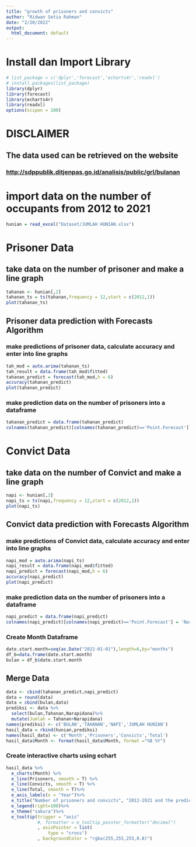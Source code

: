 ---
title: "growth of prisoners and convicts"
author: "Ridwan Setia Rahman"
date: "2/20/2022"
output:
  html_document: default
---

# Install dan Import Library

```{r}
# list_package = c('dplyr','forecast','echarts4r','readxl')
# install.packages(list_package)
library(dplyr)
library(forecast)
library(echarts4r)
library(readxl)
options(scipen = 100)
```

# DISCLAIMER

## The data used can be retrieved on the website

### <http://sdppublik.ditjenpas.go.id/analisis/public/grl/bulanan>

# import data on the number of occupants from 2012 to 2021

```{r}
hunian = read_excel("Dataset/JUMLAH HUNIAN.xlsx")
```

# Prisoner Data

## take data on the number of prisoner and make a line graph

```{r}
tahanan <- hunian[,2]
tahanan_ts = ts(tahanan,frequency = 12,start = c(2012,1))
plot(tahanan_ts)
```

## Prisoner data prediction with Forecasts Algorithm

### make predictions of prisoner data, calculate accuracy and enter into line graphs

```{r}
tah_mod = auto.arima(tahanan_ts)
tah_result = data.frame(tah_mod$fitted)
tahanan_predict = forecast(tah_mod,h = 6)
accuracy(tahanan_predict)
plot(tahanan_predict)
```

### make prediction data on the number of prisoners into a dataframe

```{r}
tahanan_predict = data.frame(tahanan_predict)
colnames(tahanan_predict)[colnames(tahanan_predict)=='Point.Forecast'] = 'Tahanan'
```

# Convict Data

## take data on the number of Convict and make a line graph

```{r}
napi <- hunian[,3]
napi_ts = ts(napi,frequency = 12,start = c(2012,1))
plot(napi_ts)
```

## Convict data prediction with Forecasts Algorithm

### make predictions of Convict data, calculate accuracy and enter into line graphs

```{r}
napi_mod = auto.arima(napi_ts)
napi_result = data.frame(napi_mod$fitted)
napi_predict = forecast(napi_mod,h = 6)
accuracy(napi_predict)
plot(napi_predict)
```

### make prediction data on the number of prisoners into a dataframe

```{r}
napi_predict = data.frame(napi_predict)
colnames(napi_predict)[colnames(napi_predict)=='Point.Forecast'] = 'Narapidana'
```

### Create Month Dataframe

```{r}
date.start.month=seq(as.Date("2022-01-01"),length=6,by="months")
df_b=data.frame(date.start.month)
bulan = df_b$date.start.month
```

## Merge Data

```{r}
data <- cbind(tahanan_predict,napi_predict)
data = round(data)
data = cbind(bulan,data)
prediksi <- data %>%
  select(bulan,Tahanan,Narapidana)%>%
  mutate(Jumlah = Tahanan+Narapidana)
names(prediksi) <- c('BULAN','TAHANAN','NAPI','JUMLAH HUNIAN')
hasil_data = rbind(hunian,prediksi)
names(hasil_data) <- c('Month','Prisoners','Convicts','Total')
hasil_data$Month <- format(hasil_data$Month, format ="%B %Y")
```

### Create interactive charts using echart

```{r}
hasil_data %>% 
  e_charts(Month) %>% 
  e_line(Prisoners, smooth = T) %>% 
  e_line(Convicts, smooth = T) %>% 
  e_line(Total, smooth = T)%>%
  e_axis_labels(x = "Year")%>%
  e_title("Number of prisoners and convicts", "2012-2021 and the predictions") %>% 
  e_legend(right=100)%>%
  e_theme("sakura")%>% 
  e_tooltip(trigger = "axis"
            #, formatter = e_tooltip_pointer_formatter("decimal")
            , axisPointer = list(
                type = "cross")
            , backgroundColor = "rgba(255,255,255,0.8)")
```
